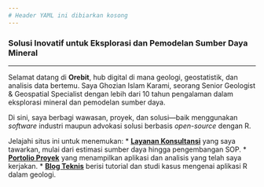 ```yaml
---
# Header YAML ini dibiarkan kosong
---
```


### Solusi Inovatif untuk Eksplorasi dan Pemodelan Sumber Daya Mineral

<hr>

Selamat datang di **Orebit**, hub digital di mana geologi, geostatistik, dan analisis data bertemu. Saya Ghozian Islam Karami, seorang Senior Geologist & Geospatial Specialist dengan lebih dari 10 tahun pengalaman dalam eksplorasi mineral dan pemodelan sumber daya.

Di sini, saya berbagi wawasan, proyek, dan solusi—baik menggunakan *software* industri maupun advokasi solusi berbasis *open-source* dengan R.

Jelajahi situs ini untuk menemukan:
* **[Layanan Konsultansi](./services.qmd)** yang saya tawarkan, mulai dari estimasi sumber daya hingga pengembangan SOP.
* **[Portolio Proyek](./portfolio.qmd)** yang menampilkan aplikasi dan analisis yang telah saya kerjakan.
* **[Blog Teknis](./blog.qmd)** berisi tutorial dan studi kasus mengenai aplikasi R dalam geologi.